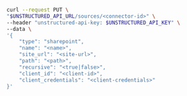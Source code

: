 ```bash REST (Change)
curl --request PUT \
"$UNSTRUCTURED_API_URL/sources/<connector-id>" \
--header "unstructured-api-key: $UNSTRUCTURED_API_KEY" \
--data \
'{
    "type": "sharepoint",
    "name": "<name>",
    "site_url": "<site-url>",
    "path": "<path>",
    "recursive": "<true|false>",
    "client_id": "<client-id>", 
    "client_credentials": "<client-credentials>"
}'
```